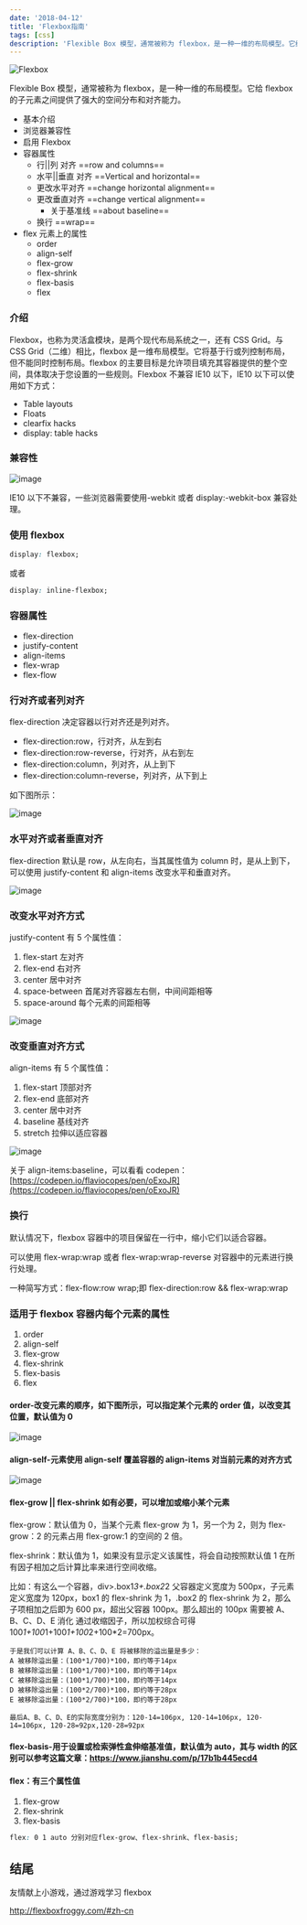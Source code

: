 ```yaml
---
date: '2018-04-12'
title: 'Flexbox指南'
tags: [css]
description: 'Flexible Box 模型，通常被称为 flexbox，是一种一维的布局模型。它给 flexbox 的子元素之间提供了强大的空间分布和对齐能力。'
---
```


![Flexbox](https://pics-rust.vercel.app/20181016105026.png)

Flexible Box 模型，通常被称为 flexbox，是一种一维的布局模型。它给 flexbox 的子元素之间提供了强大的空间分布和对齐能力。

- 基本介绍
- 浏览器兼容性
- 启用 Flexbox
- 容器属性
  - 行||列 对齐 ==row and columns==
  - 水平||垂直 对齐 ==Vertical and horizontal==
  - 更改水平对齐 ==change horizontal alignment==
  - 更改垂直对齐 ==change vertical alignment==
    - 关于基准线 ==about baseline==
  - 换行 ==wrap==
- flex 元素上的属性
  - order
  - align-self
  - flex-grow
  - flex-shrink
  - flex-basis
  - flex

### 介绍

Flexbox，也称为灵活盒模块，是两个现代布局系统之一，还有 CSS Grid。与 CSS Grid（二维）相比，flexbox 是一维布局模型。它将基于行或列控制布局，但不能同时控制布局。flexbox 的主要目标是允许项目填充其容器提供的整个空间，具体取决于您设置的一些规则。Flexbox 不兼容 IE10 以下，IE10 以下可以使用如下方式：

- Table layouts
- Floats
- clearfix hacks
- display: table hacks

### 兼容性

![image](https://pics-rust.vercel.app/20181020205051.png)

IE10 以下不兼容，一些浏览器需要使用-webkit 或者 display:-webkit-box 兼容处理。

### 使用 flexbox

```css
display: flexbox;
```

或者

```css
display: inline-flexbox;
```

### 容器属性

- flex-direction
- justify-content
- align-items
- flex-wrap
- flex-flow

### 行对齐或者列对齐

flex-direction 决定容器以行对齐还是列对齐。

- flex-direction:row，行对齐，从左到右
- flex-direction:row-reverse，行对齐，从右到左
- flex-direction:column，列对齐，从上到下
- flex-direction:column-reverse，列对齐，从下到上

如下图所示：

![image](https://pics-rust.vercel.app/20181020205713.png)

### 水平对齐或者垂直对齐

flex-direction 默认是 row，从左向右，当其属性值为 column 时，是从上到下，可以使用 justify-content 和 align-items 改变水平和垂直对齐。

![image](https://pics-rust.vercel.app/20181022100130.png)

### 改变水平对齐方式

justify-content 有 5 个属性值：

1. flex-start 左对齐
2. flex-end 右对齐
3. center 居中对齐
4. space-between 首尾对齐容器左右侧，中间间距相等
5. space-around 每个元素的间距相等

![image](https://pics-rust.vercel.app/20181022100921.png)

### 改变垂直对齐方式

align-items 有 5 个属性值：

1. flex-start 顶部对齐
2. flex-end 底部对齐
3. center 居中对齐
4. baseline 基线对齐
5. stretch 拉伸以适应容器

![image](https://pics-rust.vercel.app/images/20181022141409.png)

关于 align-items:baseline，可以看看 codepen：[https://codepen.io/flaviocopes/pen/oExoJR](https://codepen.io/flaviocopes/pen/oExoJR)

### 换行

默认情况下，flexbox 容器中的项目保留在一行中，缩小它们以适合容器。

可以使用 flex-wrap:wrap 或者 flex-wrap:wrap-reverse 对容器中的元素进行换行处理。

一种简写方式：flex-flow:row wrap;即 flex-direction:row && flex-wrap:wrap

### 适用于 flexbox 容器内每个元素的属性

1. order
2. align-self
3. flex-grow
4. flex-shrink
5. flex-basis
6. flex

#### order-改变元素的顺序，如下图所示，可以指定某个元素的 order 值，以改变其位置，默认值为 0

![image](https://pics-rust.vercel.app/images/20181022142507.png)

#### align-self-元素使用 align-self 覆盖容器的 align-items 对当前元素的对齐方式

![image](https://pics-rust.vercel.app/images/20181022142842.png)

#### flex-grow || flex-shrink 如有必要，可以增加或缩小某个元素

flex-grow：默认值为 0，当某个元素 flex-grow 为 1，另一个为 2，则为 flex-grow：2 的元素占用 flex-grow:1 的空间的 2 倍。

flex-shrink：默认值为 1，如果没有显示定义该属性，将会自动按照默认值 1 在所有因子相加之后计算比率来进行空间收缩。

比如：有这么一个容器，div>.box1*3+.box2*2 父容器定义宽度为 500px，子元素定义宽度为 120px，box1 的 flex-shrink 为 1，.box2 的 flex-shrink 为 2，那么子项相加之后即为 600 px，超出父容器 100px。那么超出的 100px 需要被 A、B、C、D、E 消化 通过收缩因子，所以加权综合可得 100*1+100*1+100*1+100*2+100\*2=700px。

```
于是我们可以计算 A、B、C、D、E 将被移除的溢出量是多少：
A 被移除溢出量：(100*1/700)*100，即约等于14px
B 被移除溢出量：(100*1/700)*100，即约等于14px
C 被移除溢出量：(100*1/700)*100，即约等于14px
D 被移除溢出量：(100*2/700)*100，即约等于28px
E 被移除溢出量：(100*2/700)*100，即约等于28px

最后A、B、C、D、E的实际宽度分别为：120-14=106px, 120-14=106px, 120-14=106px, 120-28=92px,120-28=92px
```

#### flex-basis-用于设置或检索弹性盒伸缩基准值，默认值为 auto，其与 width 的区别可以参考这篇文章：https://www.jianshu.com/p/17b1b445ecd4

#### flex：有三个属性值

1. flex-grow
2. flex-shrink
3. flex-basis

```css
flex: 0 1 auto 分别对应flex-grow、flex-shrink、flex-basis;
```

## 结尾

友情献上小游戏，通过游戏学习 flexbox

http://flexboxfroggy.com/#zh-cn
